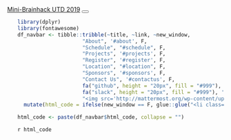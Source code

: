 <!-- Navigation -->
<nav class="navbar navbar-expand-lg navbar-dark bg-primary fixed-top" id="mainNav">
<div class="container">
<a class="navbar-brand js-scroll-trigger" href="#page-top">Mini-Brainhack UTD 2019</a>
<button class="navbar-toggler" type="button" data-toggle="collapse" data-target="#navbarResponsive" aria-controls="navbarResponsive" aria-expanded="false" aria-label="Toggle navigation">
<span class="navbar-toggler-icon"></span>
</button>
<div class="collapse navbar-collapse" id="navbarResponsive">
<ul class="navbar-nav ml-auto">

```r
library(dplyr)
library(fontawesome)
df_navbar <- tibble::tribble(~title, ~link, ~new_window,
                     "About", '#about', F,
                     "Schedule", "#schedule", F,
                     "Projects", '#projects', F,
                     "Register", '#register', F,
                     "Location", "#location", F,
                     "Sponsors", '#sponsors', F,
                     "Contact Us", '#contactus', F,
                     fa("github", height = "20px", fill = "#999"), 'https://github.com/Brainhack-Dallas/mini-brainhack-utd', T,
                     fa("slack", height = "20px", fill = "#999"), 'https://brainhackdallas.slack.com', T,
                     "<img src='http://mattermost.org/wp-content/uploads/2016/04/iconWhite.png' width='20px' style='filter: opacity(50%);'>", "https://mattermost.brainhack.org/brainhack/channels/bhg19_dallas", T) %>%
  mutate(html_code = ifelse(new_window == F, glue::glue("<li class='nav-item'><a class='nav-link js-scroll-trigger' href='{link}'>{title}</a></li>"), glue::glue("<li class='nav-item'><a class='nav-link js-scroll-trigger' href='{link}' target='blank'>{title}</a></li>")))

html_code <- paste(df_navbar$html_code, collapse = "")
```

`r html_code`

</ul>
</div>
</div>
</nav>